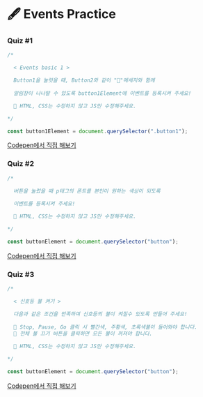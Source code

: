 # 🖋  Events Practice

### Quiz #1

```javascript
/*

  < Events basic 1 >

  Button1을 눌럿을 때, Button2와 같이 "🎉"메세지와 함께
  
  알림창이 나나탈 수 있도록 button1Element에 이벤트를 등록시켜 주세요!

  🚨 HTML, CSS는 수정하지 않고 JS만 수정해주세요.

*/

const button1Element = document.querySelector(".button1");
```

[Codepen에서 직접 해보기](https://codepen.io/vanillacoding/pen/jOaNrgK?editors=1010)



### Quiz #2

```javascript
/*

  버튼을 눌렀을 때 p태그의 폰트를 본인이 원하는 색상이 되도록
  
  이벤트를 등록시켜 주세요!

  🚨 HTML, CSS는 수정하지 않고 JS만 수정해주세요.

*/

const buttonElement = document.querySelector("button");
```

[Codepen에서 직접 해보기](https://codepen.io/vanillacoding/pen/JjOPREY?editors=1010)



### Quiz #3

```javascript
/*

  < 신호등 불 켜기 >

  다음과 같은 조건을 만족하여 신호등의 불이 켜질수 있도록 만들어 주세요!
  
  📌 Stop, Pause, Go 클릭 시 빨간색, 주황색, 초록색불이 들어와야 합니다.
  📌 전체 불 끄기 버튼을 클릭하면 모든 불이 꺼져야 합니다.
  
  🚨 HTML, CSS는 수정하지 않고 JS만 수정해주세요.

*/

const buttonElement = document.querySelector("button");
```

[Codepen에서 직접 해보기](https://codepen.io/vanillacoding/pen/RwjboYd)